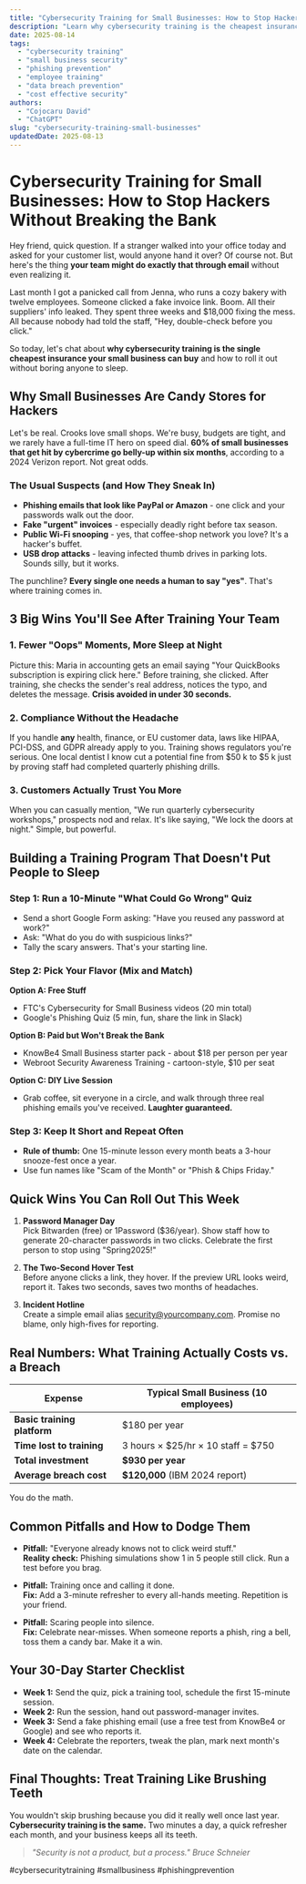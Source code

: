 ```yaml
---
title: "Cybersecurity Training for Small Businesses: How to Stop Hackers Without Breaking the Bank"
description: "Learn why cybersecurity training is the cheapest insurance your small business can buy. Real examples, simple steps, and free tools you can start using today."
date: 2025-08-14
tags:
  - "cybersecurity training"
  - "small business security"
  - "phishing prevention"
  - "employee training"
  - "data breach prevention"
  - "cost effective security"
authors:
  - "Cojocaru David"
  - "ChatGPT"
slug: "cybersecurity-training-small-businesses"
updatedDate: 2025-08-13
---
```


# Cybersecurity Training for Small Businesses: How to Stop Hackers Without Breaking the Bank

Hey friend, quick question. If a stranger walked into your office today and asked for your customer list, would anyone hand it over? Of course not. But here's the thing **your team might do exactly that through email** without even realizing it.

Last month I got a panicked call from Jenna, who runs a cozy bakery with twelve employees. Someone clicked a fake invoice link. Boom. All their suppliers' info leaked. They spent three weeks and $18,000 fixing the mess. All because nobody had told the staff, "Hey, double-check before you click."

So today, let's chat about **why cybersecurity training is the single cheapest insurance your small business can buy** and how to roll it out without boring anyone to sleep.

## Why Small Businesses Are Candy Stores for Hackers

Let's be real. Crooks love small shops. We're busy, budgets are tight, and we rarely have a full-time IT hero on speed dial. **60% of small businesses that get hit by cybercrime go belly-up within six months**, according to a 2024 Verizon report. Not great odds.

### The Usual Suspects (and How They Sneak In)

- **Phishing emails that look like PayPal or Amazon** - one click and your passwords walk out the door.
- **Fake "urgent" invoices** - especially deadly right before tax season.
- **Public Wi-Fi snooping** - yes, that coffee-shop network you love? It's a hacker's buffet.
- **USB drop attacks** - leaving infected thumb drives in parking lots. Sounds silly, but it works.

The punchline? **Every single one needs a human to say "yes"**. That's where training comes in.

## 3 Big Wins You'll See After Training Your Team

### 1. Fewer "Oops" Moments, More Sleep at Night

Picture this: Maria in accounting gets an email saying "Your QuickBooks subscription is expiring click here." Before training, she clicked. After training, she checks the sender's real address, notices the typo, and deletes the message. **Crisis avoided in under 30 seconds.**

### 2. Compliance Without the Headache

If you handle **any** health, finance, or EU customer data, laws like HIPAA, PCI-DSS, and GDPR already apply to you. Training shows regulators you're serious. One local dentist I know cut a potential fine from $50 k to $5 k just by proving staff had completed quarterly phishing drills.

### 3. Customers Actually Trust You More

When you can casually mention, "We run quarterly cybersecurity workshops," prospects nod and relax. It's like saying, "We lock the doors at night." Simple, but powerful.

## Building a Training Program That Doesn't Put People to Sleep

### Step 1: Run a 10-Minute "What Could Go Wrong" Quiz
- Send a short Google Form asking: "Have you reused any password at work?"
- Ask: "What do you do with suspicious links?"
- Tally the scary answers. That's your starting line.

### Step 2: Pick Your Flavor (Mix and Match)
**Option A: Free Stuff**
- FTC's Cybersecurity for Small Business videos (20 min total)
- Google's Phishing Quiz (5 min, fun, share the link in Slack)

**Option B: Paid but Won't Break the Bank**
- KnowBe4 Small Business starter pack - about $18 per person per year
- Webroot Security Awareness Training - cartoon-style, $10 per seat

**Option C: DIY Live Session**
- Grab coffee, sit everyone in a circle, and walk through three real phishing emails you've received. **Laughter guaranteed.**

### Step 3: Keep It Short and Repeat Often
- **Rule of thumb:** One 15-minute lesson every month beats a 3-hour snooze-fest once a year.
- Use fun names like "Scam of the Month" or "Phish & Chips Friday."

## Quick Wins You Can Roll Out This Week

1. **Password Manager Day**  
   Pick Bitwarden (free) or 1Password ($36/year). Show staff how to generate 20-character passwords in two clicks. Celebrate the first person to stop using "Spring2025!"

2. **The Two-Second Hover Test**  
   Before anyone clicks a link, they hover. If the preview URL looks weird, report it. Takes two seconds, saves two months of headaches.

3. **Incident Hotline**  
   Create a simple email alias security@yourcompany.com. Promise no blame, only high-fives for reporting.

## Real Numbers: What Training Actually Costs vs. a Breach

| Expense | Typical Small Business (10 employees) |
|---------|----------------------------------------|
| **Basic training platform** | $180 per year |
| **Time lost to training** | 3 hours × $25/hr × 10 staff = $750 |
| **Total investment** | **$930 per year** |
| **Average breach cost** | **$120,000** (IBM 2024 report) |

You do the math.

## Common Pitfalls and How to Dodge Them

- **Pitfall:** "Everyone already knows not to click weird stuff."  
  **Reality check:** Phishing simulations show 1 in 5 people still click. Run a test before you brag.

- **Pitfall:** Training once and calling it done.  
  **Fix:** Add a 3-minute refresher to every all-hands meeting. Repetition is your friend.

- **Pitfall:** Scaring people into silence.  
  **Fix:** Celebrate near-misses. When someone reports a phish, ring a bell, toss them a candy bar. Make it a win.

## Your 30-Day Starter Checklist

- **Week 1:** Send the quiz, pick a training tool, schedule the first 15-minute session.
- **Week 2:** Run the session, hand out password-manager invites.
- **Week 3:** Send a fake phishing email (use a free test from KnowBe4 or Google) and see who reports it.
- **Week 4:** Celebrate the reporters, tweak the plan, mark next month's date on the calendar.

## Final Thoughts: Treat Training Like Brushing Teeth

You wouldn't skip brushing because you did it really well once last year. **Cybersecurity training is the same.** Two minutes a day, a quick refresher each month, and your business keeps all its teeth.

> _"Security is not a product, but a process."   Bruce Schneier_

#cybersecuritytraining #smallbusiness #phishingprevention
